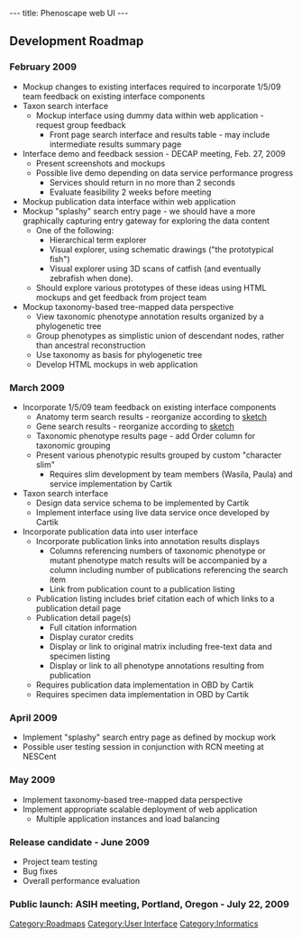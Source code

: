 ---
title: Phenoscape web UI
---

==Development Roadmap==
===February 2009===
*Mockup changes to existing interfaces required to incorporate 1/5/09 team feedback on existing interface components
* Taxon search interface
** Mockup interface using dummy data within web application - request group feedback
*** Front page search interface and results table - may include intermediate results summary page
* Interface demo and feedback session - DECAP meeting, Feb. 27, 2009
** Present screenshots and mockups
** Possible live demo depending on data service performance progress
*** Services should return in no more than 2 seconds
*** Evaluate feasibility 2 weeks before meeting
* Mockup publication data interface within web application
* Mockup "splashy" search entry page - we should have a more graphically capturing entry gateway for exploring the data content
** One of the following:
***Hierarchical term explorer
***Visual explorer, using schematic drawings ("the prototypical fish")
***Visual explorer using 3D scans of catfish (and eventually zebrafish when done).
**Should explore various prototypes of these ideas using HTML mockups and get feedback from project team
* Mockup taxonomy-based tree-mapped data perspective
** View taxonomic phenotype annotation results organized by a phylogenetic tree
** Group phenotypes as simplistic union of descendant nodes, rather than ancestral reconstruction
** Use taxonomy as basis for phylogenetic tree
**Develop HTML mockups in web application
===March 2009===
* Incorporate 1/5/09 team feedback on existing interface components
** Anatomy term search results - reorganize according to [[:Image:Phenotype_search_page_mockup.jpg|sketch]]
** Gene search results - reorganize according to [[:Image:Gene_search_page_mockup.jpg|sketch]]
** Taxonomic phenotype results page - add Order column for taxonomic grouping
** Present various phenotypic results grouped by custom "character slim"
*** Requires slim development by team members (Wasila, Paula) and service implementation by Cartik
* Taxon search interface
** Design data service schema to be implemented by Cartik
** Implement interface using live data service once developed by Cartik
* Incorporate publication data into user interface
** Incorporate publication links into annotation results displays
*** Columns referencing numbers of taxonomic phenotype or mutant phenotype match results will be accompanied by a column including number of publications referencing the search item
*** Link from publication count to a publication listing
** Publication listing includes brief citation each of which links to a publication detail page
** Publication detail page(s)
*** Full citation information
*** Display curator credits
*** Display or link to original matrix including free-text data and specimen listing
*** Display or link to all phenotype annotations resulting from publication
** Requires publication data implementation in OBD by Cartik
** Requires specimen data implementation in OBD by Cartik

===April 2009===
* Implement "splashy" search entry page as defined by mockup work
* Possible user testing session in conjunction with RCN meeting at NESCent

===May 2009===
* Implement taxonomy-based tree-mapped data perspective
*Implement appropriate scalable deployment of web application
**Multiple application instances and load balancing

===Release candidate - June 2009===
*Project team testing
*Bug fixes
*Overall performance evaluation

===Public launch: ASIH meeting, Portland, Oregon - July 22, 2009===

[[Category:Roadmaps]]
[[Category:User Interface]]
[[Category:Informatics]]
